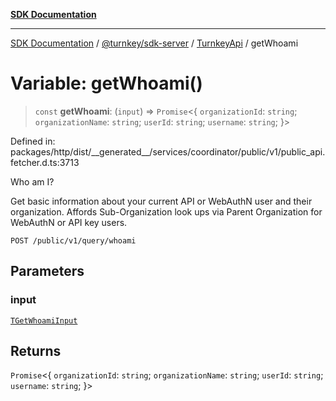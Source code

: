 [**SDK Documentation**](../../../../../README.mdx)

***

[SDK Documentation](../../../../../packages.mdx) / [@turnkey/sdk-server](../../../README.mdx) / [TurnkeyApi](../README.mdx) / getWhoami

# Variable: getWhoami()

> `const` **getWhoami**: (`input`) => `Promise`\<\{ `organizationId`: `string`; `organizationName`: `string`; `userId`: `string`; `username`: `string`; \}\>

Defined in: packages/http/dist/\_\_generated\_\_/services/coordinator/public/v1/public\_api.fetcher.d.ts:3713

Who am I?

Get basic information about your current API or WebAuthN user and their organization. Affords Sub-Organization look ups via Parent Organization for WebAuthN or API key users.

`POST /public/v1/query/whoami`

## Parameters

### input

[`TGetWhoamiInput`](../type-aliases/TGetWhoamiInput.mdx)

## Returns

`Promise`\<\{ `organizationId`: `string`; `organizationName`: `string`; `userId`: `string`; `username`: `string`; \}\>
